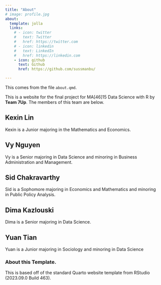 ```yaml
---
title: "About"
# image: profile.jpg
about:
  template: jolla
  links:
    # - icon: twitter
    #   text: Twitter
    #   href: https://twitter.com
    # - icon: linkedin
    #   text: LinkedIn
    #   href: https://linkedin.com
    - icon: github
      text: Github
      href: https://github.com/sussmanbu/

---
```



This comes from the file `about.qmd`.

This is a website for the final project for MA[46]15 Data Science with R by **Team 7Up**.
The members of this team are below.

## Kexin Lin

Kexin is a Junior majoring in the Mathematics and Economics.

## Vy Nguyen

Vy is a Senior majoring in Data Science and minoring in Business Administration and Management.

## Sid Chakravarthy

Sid is a Sophomore majoring in Economics and Mathematics and minoring in Public Policy Analysis.

## Dima Kazlouski

Dima is a Senior majoring in Data Science. 

## Yuan Tian

Yuan is a Junior majoring in Sociology and minoring in Data Science

<!-- Please leave in the information below -->

### About this Template.

This is based off of the standard Quarto website template from RStudio (2023.09.0 Build 463).

